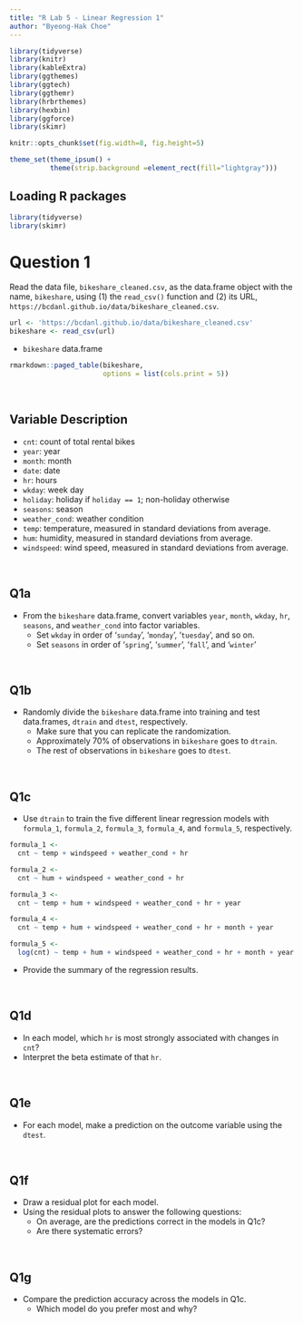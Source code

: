 ```yaml
---
title: "R Lab 5 - Linear Regression 1"
author: "Byeong-Hak Choe"
---
```


```r
library(tidyverse)
library(knitr)
library(kableExtra)
library(ggthemes)
library(ggtech)
library(ggthemr)
library(hrbrthemes)
library(hexbin)
library(ggforce)
library(skimr)

knitr::opts_chunk$set(fig.width=8, fig.height=5)  

theme_set(theme_ipsum() +
          theme(strip.background =element_rect(fill="lightgray")))


```

## Loading R packages

```r
library(tidyverse)
library(skimr)
```


# Question 1

Read the data file, `bikeshare_cleaned.csv`, as the data.frame object with the name, `bikeshare`, using (1) the `read_csv()` function and (2) its URL, `https://bcdanl.github.io/data/bikeshare_cleaned.csv`.

```r
url <- 'https://bcdanl.github.io/data/bikeshare_cleaned.csv'
bikeshare <- read_csv(url)
```

- `bikeshare` data.frame
```r
rmarkdown::paged_table(bikeshare, 
                       options = list(cols.print = 5))
```

<br>

## Variable Description
- `cnt`: count of total rental bikes
- `year`: year
- `month`: month
- `date`: date
- `hr`: hours 
- `wkday`: week day
- `holiday`: holiday if `holiday == 1`; non-holiday otherwise
- `seasons`: season
- `weather_cond`: weather condition
- `temp`: temperature, measured in standard deviations from average.
- `hum`: humidity, measured in standard deviations from average.
- `windspeed`: wind speed, measured in standard deviations from average.

<br>

## Q1a
- From the `bikeshare` data.frame, convert variables `year`, `month`, `wkday`, `hr`, `seasons`, and `weather_cond` into factor variables.
  - Set `wkday` in order of '`sunday`', '`monday`', '`tuesday`', and so on.
  - Set `seasons` in order of '`spring`', '`summer`', '`fall`', and '`winter`'



<br>

## Q1b
- Randomly divide the `bikeshare` data.frame into training and test data.frames, `dtrain` and `dtest`, respectively.
  - Make sure that you can replicate the randomization.
  - Approximately 70% of observations in `bikeshare` goes to `dtrain`.
  - The rest of observations in `bikeshare` goes to `dtest`.



<br>

## Q1c
- Use `dtrain` to train the five different linear regression models with `formula_1`, `formula_2`, `formula_3`, `formula_4`, and `formula_5`, respectively.

```r
formula_1 <- 
  cnt ~ temp + windspeed + weather_cond + hr

formula_2 <- 
  cnt ~ hum + windspeed + weather_cond + hr

formula_3 <- 
  cnt ~ temp + hum + windspeed + weather_cond + hr + year 

formula_4 <- 
  cnt ~ temp + hum + windspeed + weather_cond + hr + month + year

formula_5 <- 
  log(cnt) ~ temp + hum + windspeed + weather_cond + hr + month + year
```

- Provide the summary of the regression results.



<br>

## Q1d
- In each model, which `hr` is most strongly associated with changes in `cnt`?
- Interpret the beta estimate of that `hr`.


<br>

## Q1e
- For each model, make a prediction on the outcome variable using the `dtest`.



<br>

## Q1f
- Draw a residual plot for each model.
- Using the residual plots to answer the following questions:
  - On average, are the predictions correct in the models in Q1c?
  - Are there systematic errors?


<br>

## Q1g
- Compare the prediction accuracy across the models in Q1c.
  - Which model do you prefer most and why?
